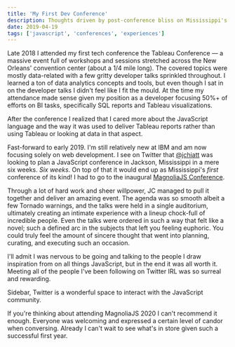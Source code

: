 ```yaml
---
title: 'My First Dev Conference'
description: Thoughts driven by post-conference bliss on Mississippi's first ever JavaScript conference
date: 2019-04-19
tags: ['javascript', 'conferences', 'experiences']
---
```


Late 2018 I attended my first tech conference the Tableau Conference &mdash; a massive event full of workshops and sessions stretched across the New Orleans' convention center (about a 1/4 mile long). The covered topics were mostly data-related with a few gritty developer talks sprinkled throughout. I learned a ton of data analytics concepts and tools, but even though I sat in on the developer talks I didn't feel like I fit the mould. At the time my attendance made sense given my position as a developer focusing 50%+ of efforts on BI tasks, specifically SQL reports and Tableau visualizations.

After the conference I realized that I cared more about the JavaScript language and the way it was used to deliver Tableau reports rather than using Tableau or looking at data in that aspect.

Fast-forward to early 2019. I'm still relatively new at IBM and am now focusing solely on web development. I see on Twitter that [@jchiatt](https://twitter.com/jchiatt) was looking to plan a JavaScript conference in Jackson, Mississippi in a mere six weeks. _Six weeks_. On top of that it would end up as Mississippi's _first_ conference of its kind! I had to go to the inaugural [MagnoliaJS Conference](https://magnoliajs.com).

Through a lot of hard work and sheer willpower, JC managed to pull it together and deliver an amazing event. The agenda was so smooth albeit a few Tornado warnings, and the talks were held in a single auditorium, ultimately creating an intimate experience with a lineup chock-full of incredible people. Even the talks were ordered in such a way that felt like a novel; such a defined arc in the subjects that left you feeling euphoric. You could truly feel the amount of sincere thought that went into planning, curating, and executing such an occasion.

I'll admit I was nervous to be going and talking to the people I draw inspiration from on all things JavaScript, but in the end it was all worth it. Meeting all of the people I've been following on Twitter IRL was so surreal and rewarding.

Sidebar, Twitter is a wonderful space to interact with the JavaScript community.

If you're thinking about attending MagnoliaJS 2020 I can't recommend it enough. Everyone was welcoming and expressed a certain level of candor when conversing. Already I can't wait to see what's in store given such a successful first year.
